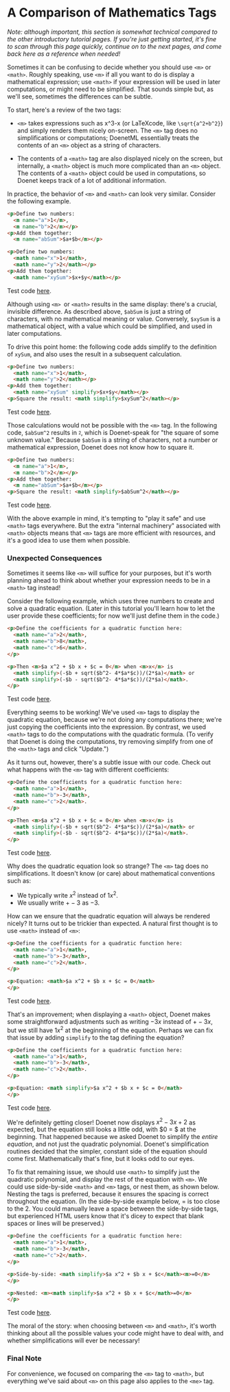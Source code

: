 
# A Comparison of Mathematics Tags

*Note: although important, this section is somewhat technical compared to the other introductory tutorial pages. If you're just getting started, it's fine to scan through this page quickly, continue on to the next pages, and come back here as a reference when needed!*

Sometimes it can be confusing to decide whether you should use `<m>` or `<math>`. Roughly speaking, use `<m>` if all you want to do is display a mathematical expression; use `<math>` if your expression will be used in later computations, or might need to be simplified. That sounds simple but, as we'll see, sometimes the differences can be subtle.

To start, here's a review of the two tags:

* `<m>` takes expressions such as x^3-x (or LaTeXcode, like `\sqrt{a^2+b^2}`) and simply renders them nicely on-screen. The `<m>` tag does no simplifications or computations; DoenetML essentially treats the contents of an `<m>` object as a string of characters.

* The contents of a `<math>` tag are also displayed nicely on the screen, but internally, a `<math>` object is much more complicated than an `<m>` object. The contents of a `<math>` object could be used in computations, so Doenet keeps track of a lot of additional information.

In practice, the behavior of `<m>` and `<math>` can look very similar. Consider the following example.


```html {5,11}
<p>Define two numbers:
  <m name="a">1</m>,
  <m name="b">2</m></p>
<p>Add them together:
  <m name="abSum">$a+$b</m></p>

<p>Define two numbers:
  <math name="x">1</math>,
  <math name="y">2</math></p>
<p>Add them together:
  <math name="xySum">$x+$y</math></p>
```
Test code [here](https://www.doenet.org/portfolioeditor/_J1J2N530LyIvVWx64xB8V/_AgzWwqGV6Yy9DfqMyGlFm).

Although using `<m> `or `<math>` results in the same display: there's a crucial, invisible difference. As described above, `$abSum` is just a string of characters, with no mathematical meaning or value. Conversely, `$xySum` is a mathematical object, with a value which could be simplified, and used in later computations.

To drive this point home: the following code adds simplify to the definition of `xySum`, and also uses the result in a subsequent calculation.

```html {5-6}
<p>Define two numbers:
  <math name="x">1</math>,
  <math name="y">2</math></p>
<p>Add them together:
  <math name="xySum" simplify>$x+$y</math></p>
<p>Square the result: <math simplify>$xySum^2</math></p>
```
Test code [here](https://www.doenet.org/portfolioeditor/_J1J2N530LyIvVWx64xB8V/_AgzWwqGV6Yy9DfqMyGlFm).

Those calculations would not be possible with the `<m>` tag. In the following code, `$abSum^2` results in $_^2$, which is Doenet-speak for "the square of some unknown value." Because `$abSum` is a string of characters, not a number or mathematical expression, Doenet does not know how to square it.

```html {5-6}
<p>Define two numbers:
  <m name="a">1</m>,
  <m name="b">2</m></p>
<p>Add them together:
  <m name="abSum">$a+$b</m></p>
<p>Square the result: <math simplify>$abSum^2</math></p>
```
Test code [here](https://www.doenet.org/portfolioeditor/_J1J2N530LyIvVWx64xB8V/_AgzWwqGV6Yy9DfqMyGlFm).

With the above example in mind, it's tempting to "play it safe" and use `<math>` tags everywhere. But the extra "internal machinery" associated with `<math>` objects means that `<m>` tags are more efficient with resources, and it's a good idea to use them when possible.

### Unexpected Consequences

Sometimes it seems like `<m>` will suffice for your purposes, but it's worth planning ahead to think about whether your expression needs to be in a `<math>` tag instead!

Consider the following example, which uses three numbers to create and solve a quadratic equation. (Later in this tutorial you'll learn how to let the user provide these coefficients; for now we'll just define them in the code.)

```html {7}
<p>Define the coefficients for a quadratic function here: 
  <math name="a">2</math>,
  <math name="b">8</math>,
  <math name="c">6</math>.
</p>

<p>Then <m>$a x^2 + $b x + $c = 0</m> when <m>x</m> is
  <math simplify>(-$b + sqrt($b^2- 4*$a*$c))/(2*$a)</math> or
  <math simplify>(-$b - sqrt($b^2- 4*$a*$c))/(2*$a)</math>.
</p>
```
Test code [here](https://www.doenet.org/portfolioeditor/_J1J2N530LyIvVWx64xB8V/_AgzWwqGV6Yy9DfqMyGlFm).

Everything seems to be working! We've used `<m>` tags to display the quadratic equation, because we're not doing any computations there; we're just copying the coefficients into the expression. By contrast, we used `<math>` tags to do the computations with the quadratic formula. (To verify that Doenet is doing the computations, try removing simplify from one of the `<math>` tags and click "Update.")

As it turns out, however, there's a subtle issue with our code. Check out what happens with the `<m>` tag with different coefficients:

```html {7}
<p>Define the coefficients for a quadratic function here: 
  <math name="a">1</math>,
  <math name="b">-3</math>,
  <math name="c">2</math>.
</p>

<p>Then <m>$a x^2 + $b x + $c = 0</m> when <m>x</m> is
  <math simplify>(-$b + sqrt($b^2- 4*$a*$c))/(2*$a)</math> or
  <math simplify>(-$b - sqrt($b^2- 4*$a*$c))/(2*$a)</math>.
</p>
```
Test code [here](https://www.doenet.org/portfolioeditor/_J1J2N530LyIvVWx64xB8V/_AgzWwqGV6Yy9DfqMyGlFm).

Why does the quadratic equation look so strange? The `<m>` tag does no simplifications. It doesn't know (or care) about mathematical conventions such as:

* We typically write $x^2$ instead of $1x^2$. 
* We usually write $+ -3$ as $-3$.

How can we ensure that the quadratic equation will always be rendered nicely? It turns out to be trickier than expected. A natural first thought is to use `<math>` instead of `<m>`:

```html {7}
<p>Define the coefficients for a quadratic function here: 
  <math name="a">1</math>,
  <math name="b">-3</math>,
  <math name="c">2</math>.
</p>

<p>Equation: <math>$a x^2 + $b x + $c = 0</math>
</p>
```
Test code [here](https://www.doenet.org/portfolioeditor/_J1J2N530LyIvVWx64xB8V/_AgzWwqGV6Yy9DfqMyGlFm).

That's an improvement; when displaying a `<math>` object, Doenet makes some straightforward adjustments such as writing $-3 x$ instead of $+ -3x$, but we still have $1x^2$ at the beginning of the equation. Perhaps we can fix that issue by adding `simplify` to the tag defining the equation?

```html {7}
<p>Define the coefficients for a quadratic function here: 
  <math name="a">1</math>,
  <math name="b">-3</math>,
  <math name="c">2</math>.
</p>

<p>Equation: <math simplify>$a x^2 + $b x + $c = 0</math>
</p>
```
Test code [here](https://www.doenet.org/portfolioeditor/_J1J2N530LyIvVWx64xB8V/_AgzWwqGV6Yy9DfqMyGlFm).

We're definitely getting closer! Doenet now displays $x^2 - 3x + 2$ as expected, but the equation still looks a little odd, with $0 = $ at the beginning. That happened because we asked Doenet to simplify the *entire equation*, and not just the quadratic polynomial. Doenet's simplification routines decided that the simpler, constant side of the equation should come first. Mathematically that's fine, but it looks odd to our eyes.

To fix that remaining issue, we should use `<math>` to simplify just the quadratic polynomial, and display the rest of the equation with `<m>`. We could use side-by-side `<math>` and `<m>` tags, or nest them, as shown below. Nesting the tags is preferred, because it ensures the spacing is correct throughout the equation. (In the side-by-side example below, $=$ is too close to the $2$. You could manually leave a space between the side-by-side tags, but experienced HTML users know that it's dicey to expect that blank spaces or lines will be preserved.)

```html
<p>Define the coefficients for a quadratic function here: 
  <math name="a">1</math>,
  <math name="b">-3</math>,
  <math name="c">2</math>.
</p>

<p>Side-by-side: <math simplify>$a x^2 + $b x + $c</math><m>=0</m>
</p>

<p>Nested: <m><math simplify>$a x^2 + $b x + $c</math>=0</m>
</p>
```
Test code [here](https://www.doenet.org/portfolioeditor/_J1J2N530LyIvVWx64xB8V/_AgzWwqGV6Yy9DfqMyGlFm).

The moral of the story: when choosing between `<m>` and `<math>`, it's worth thinking about all the possible values your code might have to deal with, and whether simplifications will ever be necessary!

### Final Note
For convenience, we focused on comparing the `<m>` tag to `<math>`, but everything we've said about `<m>` on this page also applies to the `<me>` tag.
